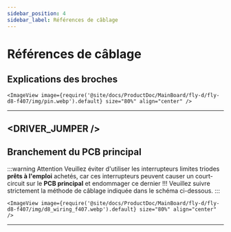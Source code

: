 ```yaml
---
sidebar_position: 4
sidebar_label: Références de câblage
---
```




# Références de câblage
## Explications des broches



    <ImageView image={require('@site/docs/ProductDoc/MainBoard/fly-d/fly-d8-f407/img/pin.webp').default} size="80%" align="center" />
---

<DRIVER_JUMPER />
---

## Branchement du PCB principal



:::warning Attention
Veuillez éviter d'utiliser les interrupteurs limites triodes **prêts à l'emploi** achetés, car ces interrupteurs peuvent causer un court-circuit sur le **PCB principal** et endommager ce dernier !!! Veuillez suivre strictement la méthode de câblage indiquée dans le schéma ci-dessous.
:::

    <ImageView image={require('@site/docs/ProductDoc/MainBoard/fly-d/fly-d8-f407/img/d8_wiring_f407.webp').default} size="80%" align="center" />
---
